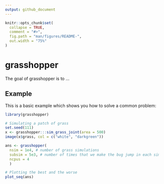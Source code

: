 ```yaml
---
output: github_document
---
```


<!-- README.md is generated from README.Rmd. Please edit that file -->

```r
knitr::opts_chunk$set(
  collapse = TRUE,
  comment = "#>",
  fig.path = "man/figures/README-",
  out.width = "75%"
)
```
# grasshopper

The goal of grasshopper is to ...

## Example

This is a basic example which shows you how to solve a common problem:

```r
library(grasshopper)

# Simulating a patch of grass
set.seed(111)
x <- grasshopper:::sim_grass_joint(area = 500)
image(x$grass, col = c("white", "darkgreen"))
```

```r
ans <- grasshopper(
  nsim = 1e4, # number of grass simulations
  subsim = 5e3, # number of times that we make the bug jump in each sim
  ncpus = 4
  )

# Plotting the best and the worse
plot_seq(ans)
```

